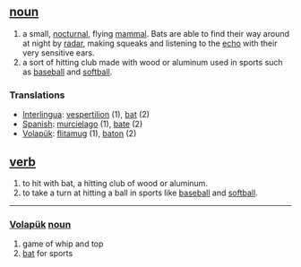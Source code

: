 == [[noun]] ==
# a small, [[nocturnal]], flying [[mammal]]. Bats are able to find their way around at night by [[radar]], making squeaks and listening to the [[echo]] with their very sensitive ears.  
# a sort of hitting club made with wood or aluminum used in sports such as [[baseball]]  and [[softball]].

=== Translations ===
*[[Interlingua]]: [[vespertilion]] (1), [[bat]] (2)
*[[Spanish]]: [[murcielago]] (1), [[bate]] (2)
*[[Volapük]]: [[flitamug]] (1), [[baton]] (2)

== [[verb]] ==
# to hit with bat, a hitting club of wood or aluminum.
# to take a turn at hitting a ball in sports like [[baseball]] and [[softball]].
 
----

=== [[Volapük]]  [[noun]] === 
# game of whip and top
# [[bat]] for sports